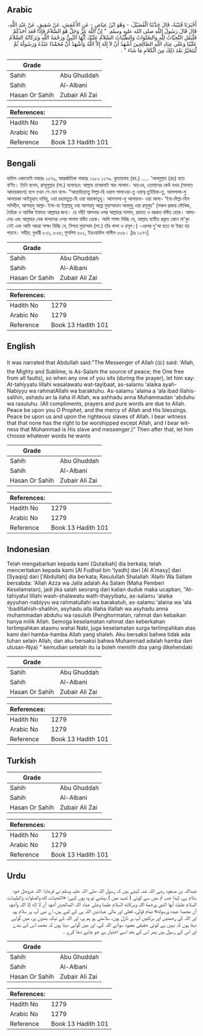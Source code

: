 ## Arabic


<div dir="rtl" lang="ar" style={{fontSize:'larger',backgroundColor:'#f8f9fa',padding:20}}>
أَخْبَرَنَا قُتَيْبَةُ، قَالَ حَدَّثَنَا الْفُضَيْلُ، - وَهُوَ ابْنُ عِيَاضٍ - عَنِ الأَعْمَشِ، عَنْ شَقِيقٍ، عَنْ عَبْدِ اللَّهِ، قَالَ قَالَ رَسُولُ اللَّهِ صلى الله عليه وسلم ‏ "‏ إِنَّ اللَّهَ عَزَّ وَجَلَّ هُوَ السَّلاَمُ فَإِذَا قَعَدَ أَحَدُكُمْ فَلْيَقُلِ التَّحِيَّاتُ لِلَّهِ وَالصَّلَوَاتُ وَالطَّيِّبَاتُ السَّلاَمُ عَلَيْكَ أَيُّهَا النَّبِيُّ وَرَحْمَةُ اللَّهِ وَبَرَكَاتُهُ السَّلاَمُ عَلَيْنَا وَعَلَى عِبَادِ اللَّهِ الصَّالِحِينَ أَشْهَدُ أَنْ لاَ إِلَهَ إِلاَّ اللَّهُ وَأَشْهَدُ أَنَّ مُحَمَّدًا عَبْدُهُ وَرَسُولُهُ ثُمَّ لْيَتَخَيَّرْ بَعْدَ ذَلِكَ مِنَ الْكَلاَمِ مَا شَاءَ ‏"‏ ‏.‏
</div>
<div style={{backgroundColor:'#f8f9fa',padding:20, marginBottom: 10}}><table> <thead> <tr> <th>Grade</th> <th></th> </tr> </thead> <tbody> <tr><td>Sahih</td><td>Abu Ghuddah</td></tr><tr><td>Sahih</td><td>Al-Albani</td></tr><tr><td>Hasan Or Sahih</td><td>Zubair Ali Zai</td></tr></tbody></table><table> <thead> <tr> <th>References:</th> <th></th> </tr> </thead> <tbody><tr><td>Hadith No</td><td>1279</td></tr><tr><td>Arabic No</td><td>1279</td></tr><tr><td>Reference</td><td>Book 13 Hadith 101</td></tr></tbody></table></div>

## Bengali


<div dir="ltr" lang="bn" style={{fontSize:'larger',backgroundColor:'#f8f9fa',padding:20}}>
হাদিস একাডেমি নাম্বারঃ ১২৭৯, আন্তর্জাতিক নাম্বারঃ ১২৮০ ১২৭৯. কুতায়বাহ (রহ.) ..... 'আবদুল্লাহ (রাঃ) হতে বর্ণিত। তিনি বলেন, রাসূলুল্লাহ (সা.) বলেছেন: আল্লাহ তাআলাই স্বয়ং সালাম। অতএব, তোমাদের কেউ যখন (সালাত আদায়কালে) বসে তখন সে যেন বলে- “আত্তাহিয়্যাতু লিল্লা-হি ওয়াস সালাওয়া-তু ওয়াত্ব তুইয়িবা-তু, আসসালা-মু আলায়কা আইয়ুহান্ নাবিয়ু, ওয়া রহমাতুল্ল-হি ওয়া বারাকাতুহু। আসসালা-মু আলায়না- ওয়া আলা- ‘ইবা-দিল্লা-হিস সলিহীন, আশহাদু আল্লা- ইলা-হা ইল্লাল্লহু ওয়া আশহাদু আন্না মুহাম্মাদান আবদুহু ওয়া রসূলুহ” (সকল প্রকার মৌখিক, দৈহিক ও আর্থিক ইবাদত আল্লাহর জন্য। হে নবী! আপনার ওপর আল্লাহর সালাম, রহমত ও বরকত বর্ষিত হোক। আমাদের এবং আল্লাহর নেক বান্দাদের ওপর সালাম বর্ষিত হোক। আমি সাক্ষ্য দিচ্ছি যে, আল্লাহ ব্যতীত প্রকৃত কোন মা'বুদ নেই এবং আমি আরো সাক্ষ্য দিচ্ছি যে, নিশ্চয় মুহাম্মাদ (সা.) তাঁর বান্দা ও রসূল।) -এরপর দু'আ হতে যা ইচ্ছা হয় পড়বে। সহীহ: বুখারী ৮৩১, ৮৩৫; মুসলিম ৫০২, ইরওয়াউল গালীল ৩৩৬। [দ্রঃ ১২৭৭]
</div>
<div style={{backgroundColor:'#f8f9fa',padding:20, marginBottom: 10}}><table> <thead> <tr> <th>Grade</th> <th></th> </tr> </thead> <tbody> <tr><td>Sahih</td><td>Abu Ghuddah</td></tr><tr><td>Sahih</td><td>Al-Albani</td></tr><tr><td>Hasan Or Sahih</td><td>Zubair Ali Zai</td></tr></tbody></table><table> <thead> <tr> <th>References:</th> <th></th> </tr> </thead> <tbody><tr><td>Hadith No</td><td>1279</td></tr><tr><td>Arabic No</td><td>1279</td></tr><tr><td>Reference</td><td>Book 13 Hadith 101</td></tr></tbody></table></div>

## English


<div dir="ltr" lang="en" style={{fontSize:'larger',backgroundColor:'#f8f9fa',padding:20}}>
It was narrated that Abdullah said:"The Messenger of Allah (ﷺ) said: 'Allah, the Mighty and Sublime, is As-Salam the source of peace; the One free from all faults), so when any one of you sits (during the prayer), let him say: At-tahiyyatu lillahi wasalawatu wat-tayibaat, as-salamu 'alaika ayah-Nabiyyu wa rahmatAllahi wa baraktuhu. As-salamu 'alaina a 'ala ibad illahis-salihin, ashadu an la ilaha ill Allah, wa ashhadu anna Muhammadan 'abduhu wa rasuluhu. (All compliments, prayers and pure words are due to Allah. Peace be upon you O Prophet, and the mercy of Allah and His blessings. Peace be upon us and upon the righteous slaves of Allah. I bear witness that that none has the right to be worshipped except Allah, and I bear witness that Muhammad is His slave and messenger.)" Then after that, let him choose whatever words he wants
</div>
<div style={{backgroundColor:'#f8f9fa',padding:20, marginBottom: 10}}><table> <thead> <tr> <th>Grade</th> <th></th> </tr> </thead> <tbody> <tr><td>Sahih</td><td>Abu Ghuddah</td></tr><tr><td>Sahih</td><td>Al-Albani</td></tr><tr><td>Hasan Or Sahih</td><td>Zubair Ali Zai</td></tr></tbody></table><table> <thead> <tr> <th>References:</th> <th></th> </tr> </thead> <tbody><tr><td>Hadith No</td><td>1279</td></tr><tr><td>Arabic No</td><td>1279</td></tr><tr><td>Reference</td><td>Book 13 Hadith 101</td></tr></tbody></table></div>

## Indonesian


<div dir="ltr" lang="id" style={{fontSize:'larger',backgroundColor:'#f8f9fa',padding:20}}>
Telah mengabarkan kepada kami [Qutaibah] dia berkata; telah menceritakan kepada kami [Al Fudhail bin 'Iyadh] dari [Al A'masy] dari [Syaqiq] dari ['Abdullah] dia berkata; Rasulullah Shalallah 'Alaihi Wa Sallam bersabda: 'Allah Azza wa Jalla adalah As Salam (Maha Pemberi Keselamatan), jadi jika salah seorang dari kalian duduk maka ucapkan, "At-tahiyatul lillahi wash-shalawatu wath-thayyibatu, as-salamu 'alaika ayyuhan-nabiyyu wa rahmatullahi wa barakatuh, as-salamu 'alaina wa 'ala 'ibadillahish-shalihin, asyhadu alla illaha illallah wa asyhadu anna muhammadan abduhu wa rasuluh (Penghormatan, rahmat dan kebaikan hanya milik Allah. Semoga keselamatan rahmat dan keberkahan terlimpahkan atasmu wahai Nabi, juga keselamatan surga terlimpahkan atas kami dari hamba-hamba Allah yang shaleh. Aku bersaksi bahwa tidak ada tuhan selain Allah, dan aku bersaksi bahwa Muhammad adalah hamba dan utusan-Nya) " kemudian setelah itu ia boleh memilih doa yang dikehendaki
</div>
<div style={{backgroundColor:'#f8f9fa',padding:20, marginBottom: 10}}><table> <thead> <tr> <th>Grade</th> <th></th> </tr> </thead> <tbody> <tr><td>Sahih</td><td>Abu Ghuddah</td></tr><tr><td>Sahih</td><td>Al-Albani</td></tr><tr><td>Hasan Or Sahih</td><td>Zubair Ali Zai</td></tr></tbody></table><table> <thead> <tr> <th>References:</th> <th></th> </tr> </thead> <tbody><tr><td>Hadith No</td><td>1279</td></tr><tr><td>Arabic No</td><td>1279</td></tr><tr><td>Reference</td><td>Book 13 Hadith 101</td></tr></tbody></table></div>

## Turkish


<div dir="ltr" lang="tr" style={{fontSize:'larger',backgroundColor:'#f8f9fa',padding:20}}>

</div>
<div style={{backgroundColor:'#f8f9fa',padding:20, marginBottom: 10}}><table> <thead> <tr> <th>Grade</th> <th></th> </tr> </thead> <tbody> <tr><td>Sahih</td><td>Abu Ghuddah</td></tr><tr><td>Sahih</td><td>Al-Albani</td></tr><tr><td>Hasan Or Sahih</td><td>Zubair Ali Zai</td></tr></tbody></table><table> <thead> <tr> <th>References:</th> <th></th> </tr> </thead> <tbody><tr><td>Hadith No</td><td>1279</td></tr><tr><td>Arabic No</td><td>1279</td></tr><tr><td>Reference</td><td>Book 13 Hadith 101</td></tr></tbody></table></div>

## Urdu


<div dir="rtl" lang="ur" style={{fontSize:'larger',backgroundColor:'#f8f9fa',padding:20}}>
عبداللہ بن مسعود رضی اللہ عنہ کہتے ہیں کہ رسول اللہ صلی اللہ علیہ وسلم نے فرمایا: اللہ عزوجل خود سلام ہے، لہٰذا جب تم میں سے کوئی ( تشہد میں ) بیٹھے تو وہ یوں کہے: «التحيات لله والصلوات والطيبات السلام عليك أيها النبي ورحمة اللہ وبركاته السلام علينا وعلى عباد اللہ الصالحين أشهد أن لا إله إلا اللہ وأشهد أن محمدا عبده ورسوله» تمام قولی، فعلی اور مالی عبادتیں اللہ ہی کے لیے ہیں، اے نبی آپ پر سلام ہو، اور اللہ کی رحمتیں اور برکتیں آپ پر نازل ہوں، سلامتی ہو ہم پر، اور اللہ کے نیک بندوں پر، میں گواہی دیتا ہوں کہ نہیں ہے کوئی حقیقی معبود سوائے اللہ کے، اور میں گواہی دیتا ہوں کہ محمد اس کے بندے اور اس کے رسول ہیں پھر اس کے بعد اسے اختیار ہے جو چاہے دعا کرے ۔
</div>
<div style={{backgroundColor:'#f8f9fa',padding:20, marginBottom: 10}}><table> <thead> <tr> <th>Grade</th> <th></th> </tr> </thead> <tbody> <tr><td>Sahih</td><td>Abu Ghuddah</td></tr><tr><td>Sahih</td><td>Al-Albani</td></tr><tr><td>Hasan Or Sahih</td><td>Zubair Ali Zai</td></tr></tbody></table><table> <thead> <tr> <th>References:</th> <th></th> </tr> </thead> <tbody><tr><td>Hadith No</td><td>1279</td></tr><tr><td>Arabic No</td><td>1279</td></tr><tr><td>Reference</td><td>Book 13 Hadith 101</td></tr></tbody></table></div>